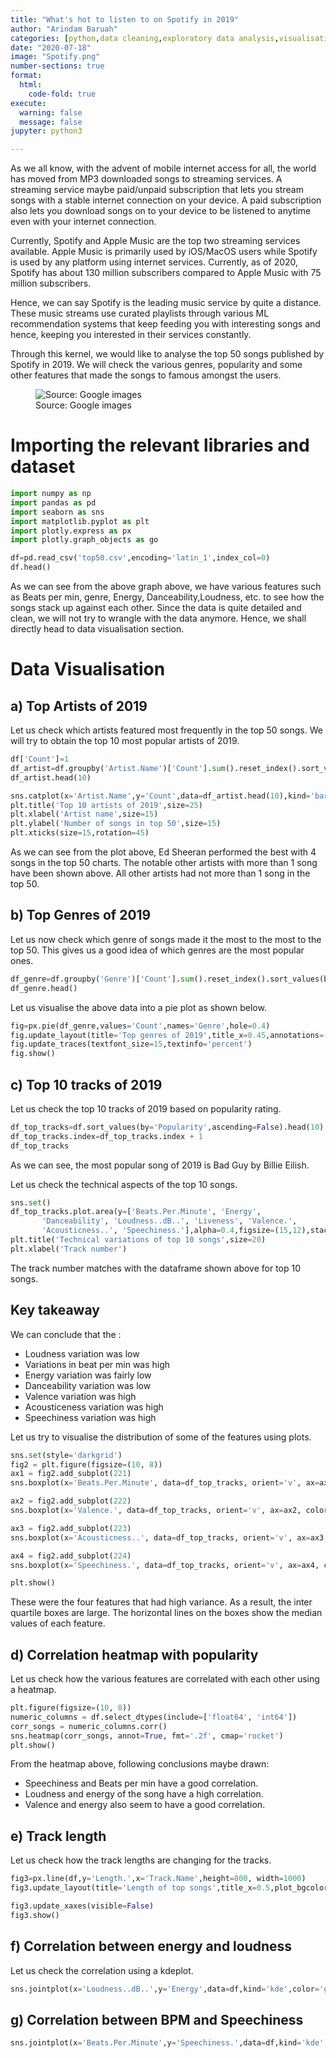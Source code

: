 ```yaml
---
title: "What's hot to listen to on Spotify in 2019"
author: "Arindam Baruah"
categories: [python,data cleaning,exploratory data analysis,visualisation]
date: "2020-07-18"
image: "Spotify.png"
number-sections: true
format: 
  html:
    code-fold: true
execute: 
  warning: false
  message: false
jupyter: python3

---
```



As we all know, with the advent of mobile internet access for all, the world has moved from MP3 downloaded songs to streaming services. A streaming service maybe paid/unpaid subscription that lets you stream songs with a stable internet connection on your device. A paid subscription also lets you download songs on to your device to be listened to anytime even with your internet connection.

Currently, Spotify and Apple Music are the top two streaming services available. Apple Music is primarily used by iOS/MacOS users while Spotify is used by any platform using internet services. Currently, as of 2020, Spotify has about 130 million subscribers compared to Apple Music with 75 million subscribers.

Hence, we can say Spotify is the leading music service by quite a distance. These music streams use curated playlists through various ML recommendation systems that keep feeding you with interesting songs and hence, keeping you interested in their services constantly.

Through this kernel, we would like to analyse the top 50 songs published by Spotify in 2019. We will check the various genres, popularity and some other features that made the songs to famous amongst the users.

![Source: Google images](spotify.png)

# Importing the relevant libraries and dataset


```python
import numpy as np
import pandas as pd
import seaborn as sns
import matplotlib.pyplot as plt
import plotly.express as px
import plotly.graph_objects as go
```

```python
df=pd.read_csv('top50.csv',encoding='latin_1',index_col=0)
df.head()
```

As we can see from the above graph above, we have various features such as Beats per min, genre, Energy, Danceability,Loudness, etc. to see how the songs stack up against each other. Since the data is quite detailed and clean, we will not try to wrangle with the data anymore. Hence, we shall directly head to data visualisation section.

# Data Visualisation


## a) Top Artists of 2019

Let us check which artists featured most frequently in the top 50 songs. We will try to obtain the top 10 most popular artists of 2019.

```python
df['Count']=1
df_artist=df.groupby('Artist.Name')['Count'].sum().reset_index().sort_values(by='Count',ascending=False)
df_artist.head(10)
```

```python
sns.catplot(x='Artist.Name',y='Count',data=df_artist.head(10),kind='bar',height=8,aspect=2,palette='winter')
plt.title('Top 10 artists of 2019',size=25)
plt.xlabel('Artist name',size=15)
plt.ylabel('Number of songs in top 50',size=15)
plt.xticks(size=15,rotation=45)
```

As we can see from the plot above, Ed Sheeran performed the best with 4 songs in the top 50 charts. The notable other artists with more than 1 song have been shown above. All other artists had not more than 1 song in the top 50.


## b) Top Genres of 2019

Let us now check which genre of songs made it the most to the most to the top 50. This gives us a good idea of which genres are the most popular ones.

```python
df_genre=df.groupby('Genre')['Count'].sum().reset_index().sort_values(by='Count',ascending=False)
df_genre.head()
```

Let us visualise the above data into a pie plot as shown below.

```python
fig=px.pie(df_genre,values='Count',names='Genre',hole=0.4)
fig.update_layout(title='Top genres of 2019',title_x=0.45,annotations=[dict(text='Genre',font_size=20, showarrow=False,height=800,width=700)])
fig.update_traces(textfont_size=15,textinfo='percent')
fig.show()
```

## c) Top 10 tracks of 2019

Let us check the top 10 tracks of 2019 based on popularity rating.

```python
df_top_tracks=df.sort_values(by='Popularity',ascending=False).head(10).reset_index(drop=True)
df_top_tracks.index=df_top_tracks.index + 1
df_top_tracks
```

As we can see, the most popular song of 2019 is Bad Guy by Billie Eilish.

Let us check the technical aspects of the top 10 songs.

```python
sns.set()
df_top_tracks.plot.area(y=['Beats.Per.Minute', 'Energy',
       'Danceability', 'Loudness..dB..', 'Liveness', 'Valence.',
       'Acousticness..', 'Speechiness.'],alpha=0.4,figsize=(15,12),stacked=True)
plt.title('Technical variations of top 10 songs',size=20)
plt.xlabel('Track number')

```

The track number matches with the dataframe shown above for top 10 songs.

:::{.callout-note}
# Key takeaway
We can conclude that the :

* Loudness variation was low
* Variations in beat per min was high
* Energy variation was fairly low
* Danceability variation was low
* Valence variation was high
* Acousticeness variation was high
* Speechiness variation was high
:::

Let us try to visualise the distribution of some of the features using plots.

```python


sns.set(style='darkgrid')
fig2 = plt.figure(figsize=(10, 8))
ax1 = fig2.add_subplot(221)
sns.boxplot(x='Beats.Per.Minute', data=df_top_tracks, orient='v', ax=ax1)

ax2 = fig2.add_subplot(222)
sns.boxplot(x='Valence.', data=df_top_tracks, orient='v', ax=ax2, color='indianred')

ax3 = fig2.add_subplot(223)
sns.boxplot(x='Acousticness..', data=df_top_tracks, orient='v', ax=ax3, color='green')

ax4 = fig2.add_subplot(224)
sns.boxplot(x='Speechiness.', data=df_top_tracks, orient='v', ax=ax4, color='yellow')

plt.show()
```

These were the four features that had high variance. As a result, the inter quartile boxes are large. The horizontal lines on the boxes show the median values of each feature.


## d) Correlation heatmap with popularity

Let us check how the various features are correlated with each other using a heatmap.

```python
plt.figure(figsize=(10, 8))
numeric_columns = df.select_dtypes(include=['float64', 'int64'])
corr_songs = numeric_columns.corr()
sns.heatmap(corr_songs, annot=True, fmt='.2f', cmap='rocket')
plt.show()
```

From the heatmap above, following conclusions maybe drawn:

* Speechiness and Beats per min have a good correlation.
* Loudness and energy of the song have a high correlation.
* Valence and energy also seem to have a good correlation.


## e) Track length

Let us check how the track lengths are changing for the tracks.

```python
fig3=px.line(df,y='Length.',x='Track.Name',height=800, width=1000)
fig3.update_layout(title='Length of top songs',title_x=0.5,plot_bgcolor="black")

fig3.update_xaxes(visible=False)
fig3.show()
```

## f) Correlation between energy and loudness

Let us check the correlation using a kdeplot.

```python
sns.jointplot(x='Loudness..dB..',y='Energy',data=df,kind='kde',color='green')
```

## g) Correlation between BPM and Speechiness

```python
sns.jointplot(x='Beats.Per.Minute',y='Speechiness.',data=df,kind='kde',color='red')
```


